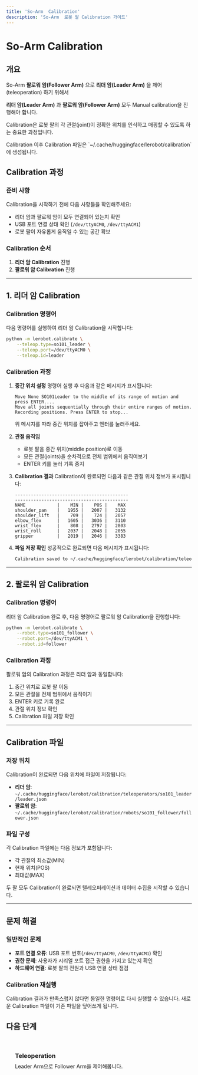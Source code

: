 ```yaml
---
title: 'So-Arm  Calibration'
description: 'So-Arm  로봇 팔 Calibration 가이드'
---
```



# So-Arm  Calibration

## 개요

So-Arm **팔로워 암(Follower Arm)** 으로 **리더 암(Leader Arm)** 을 제어(teleoperation) 하기 위해서 

**리더 암(Leader Arm)** 과 **팔로워 암(Follower Arm)** 모두 Manual calibration을 진행해야 합니다. 

Calibration은 로봇 팔의 각 관절(joint)이 정확한 위치를 인식하고 매핑할 수 있도록 하는 중요한 과정입니다.

<Callout type="info">
Calibration 이후 Calibration 파일은 `~/.cache/huggingface/lerobot/calibration`에 생성됩니다.
</Callout>

## Calibration 과정

### 준비 사항

Calibration을 시작하기 전에 다음 사항들을 확인해주세요:

- 리더 암과 팔로워 암이 모두 연결되어 있는지 확인
- USB 포트 연결 상태 확인 (`/dev/ttyACM0`, `/dev/ttyACM1`)
- 로봇 팔이 자유롭게 움직일 수 있는 공간 확보

### Calibration 순서

1. **리더 암 Calibration** 진행
2. **팔로워 암 Calibration** 진행

---

## 1. 리더 암 Calibration

### Calibration 명령어

다음 명령어를 실행하여 리더 암 Calibration을 시작합니다:

```bash
python -m lerobot.calibrate \
    --teleop.type=so101_leader \
    --teleop.port=/dev/ttyACM0 \
    --teleop.id=leader
```

### Calibration 과정

1. **중간 위치 설정**
   명령어 실행 후 다음과 같은 메시지가 표시됩니다:
   ```
   Move None SO101Leader to the middle of its range of motion and press ENTER....
   Move all joints sequentially through their entire ranges of motion.
   Recording positions. Press ENTER to stop...
   ```

   위 메시지를 따라 중간 위치를 잡아주고 엔터를 눌러주세요.

2. **관절 움직임**
   - 로봇 팔을 중간 위치(middle position)로 이동
   - 모든 관절(joints)을 순차적으로 전체 범위에서 움직여보기
   - ENTER 키를 눌러 기록 중지

3. **Calibration 결과**
   Calibration이 완료되면 다음과 같은 관절 위치 정보가 표시됩니다:

   ```
   -------------------------------------------
   -------------------------------------------
   NAME            |    MIN |    POS |    MAX
   shoulder_pan    |   1955 |   2007 |   3132
   shoulder_lift   |    709 |    724 |   2057
   elbow_flex      |   1605 |   3036 |   3110
   wrist_flex      |    808 |   2797 |   2803
   wrist_roll      |   2037 |   2048 |   2055
   gripper         |   2019 |   2046 |   3383
   ```

4. **파일 저장 확인**
   성공적으로 완료되면 다음 메시지가 표시됩니다:
   ```bash
   Calibration saved to ~/.cache/huggingface/lerobot/calibration/teleoperators/so101_leader/leader.json
   ```

---

## 2. 팔로워 암 Calibration

### Calibration 명령어

리더 암 Calibration 완료 후, 다음 명령어로 팔로워 암 Calibration을 진행합니다:

```bash
python -m lerobot.calibrate \
    --robot.type=so101_follower \
    --robot.port=/dev/ttyACM1 \
    --robot.id=follower
```


### Calibration 과정

팔로워 암의 Calibration 과정은 리더 암과 동일합니다:

1. 중간 위치로 로봇 팔 이동
2. 모든 관절을 전체 범위에서 움직이기
3. ENTER 키로 기록 완료
4. 관절 위치 정보 확인
5. Calibration 파일 저장 확인

---

## Calibration 파일

### 저장 위치

Calibration이 완료되면 다음 위치에 파일이 저장됩니다:

- **리더 암**: `~/.cache/huggingface/lerobot/calibration/teleoperators/so101_leader/leader.json`
- **팔로워 암**: `~/.cache/huggingface/lerobot/calibration/robots/so101_follower/follower.json`

### 파일 구성

각 Calibration 파일에는 다음 정보가 포함됩니다:
- 각 관절의 최소값(MIN)
- 현재 위치(POS)  
- 최대값(MAX)

<Callout type="success">
두 팔 모두 Calibration이 완료되면 텔레오퍼레이션과 데이터 수집을 시작할 수 있습니다.
</Callout>

---

## 문제 해결

### 일반적인 문제

- **포트 연결 오류**: USB 포트 번호(`/dev/ttyACM0`, `/dev/ttyACM1`) 확인
- **권한 문제**: 사용자가 시리얼 포트 접근 권한을 가지고 있는지 확인
- **하드웨어 연결**: 로봇 팔의 전원과 USB 연결 상태 점검

### Calibration 재실행

Calibration 결과가 만족스럽지 않다면 동일한 명령어로 다시 실행할 수 있습니다. 새로운 Calibration 파일이 기존 파일을 덮어쓰게 됩니다.


## 다음 단계

<div style="display: grid; grid-template-columns: repeat(auto-fit, minmax(280px, 1fr)); gap: 1rem; margin: 2rem 0;">
  <a href="/lerobot/docs/physical-ai/lerobot/so-arm/software/teleoperation" style="padding: 1.5rem; background: var(--color-surface); border: 1px solid var(--color-border); border-radius: var(--radius-lg); text-decoration: none; transition: all var(--transition-base);">
    <h3 style="margin: 0 0 0.5rem 0; color: var(--color-accent);"><i class="fas fa-cog"></i> Teleoperation </h3>
    <p style="margin: 0; color: var(--color-text-secondary); font-size: var(--text-sm);">Leader Arm으로 Follower Arm을 제어해봅니다.</p>
  </a>
</div>